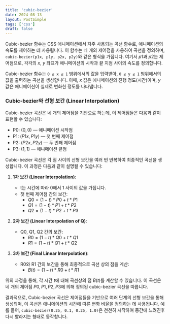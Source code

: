 ```yaml
---
title: 'cubic-bezier'
date: 2024-08-13
layout: PostSimple
tags: ['css']
draft: false
---
```


Cubic-bezier 함수는 CSS 애니메이션에서 자주 사용되는 곡선 함수로, 애니메이션의 속도를 제어하는 데 사용됩니다. 이 함수는 네 개의 제어점을 사용하여 곡선을 정의하며, `cubic-bezier(p1x, p1y, p2x, p2y)`와 같은 형식을 가집니다. 여기서 $p1$과 $p2$는 제어점으로, 각각의 $x$, $y$ 좌표가 애니메이션의 시작과 끝 지점 사이의 속도를 정의합니다.

Cubic-bezier 함수는 `0 ≤ x ≤ 1` 범위에서의 값을 입력받아, `0 ≤ y ≤ 1` 범위에서의 값을 출력하는 곡선을 생성합니다. 이때, $x$ 값은 애니메이션의 진행 정도(시간)이며, $y$ 값은 애니메이션이 실제로 변화한 정도를 나타냅니다.

### Cubic-bezier와 선형 보간 (Linear Interpolation)

Cubic-bezier 곡선은 네 개의 제어점을 기반으로 하는데, 이 제어점들은 다음과 같이 표현할 수 있습니다:

- P0: $(0, 0)$ — 애니메이션 시작점
- P1: $(P1x, P1y)$ — 첫 번째 제어점
- P2: $(P2x, P2y)$ — 두 번째 제어점
- P3: $(1, 1)$ — 애니메이션 끝점

Cubic-bezier 곡선은 각 점 사이의 선형 보간을 여러 번 반복하여 최종적인 곡선을 생성합니다. 이 과정은 다음과 같이 설명될 수 있습니다:

1. **1차 보간 (Linear Interpolation)**:

   - t는 시간에 따라 0에서 1 사이의 값을 가집니다.
   - 첫 번째 제어점 간의 보간:
     - $Q0 = (1-t) * P0 + t * P1$
     - $Q1 = (1-t) * P1 + t * P2$
     - $Q2 = (1-t) * P2 + t * P3$

2. **2차 보간 (Linear Interpolation of Q)**:

   - Q0, Q1, Q2 간의 보간:
     - $R0 = (1-t) * Q0 + t * Q1$
     - $R1 = (1-t) * Q1 + t * Q2$

3. **3차 보간 (Final Linear Interpolation)**:
   - R0와 R1 간의 보간을 통해 최종적으로 곡선 상의 점을 계산:
     - $B(t) = (1-t) * R0 + t * R1$

위의 과정을 통해, 각 시간 $t$에 대해 곡선상의 점 $B(t)$를 계산할 수 있습니다. 이 곡선은 네 개의 제어점 $P0, P1, P2, P3$에 의해 정의된 cubic-bezier 곡선을 따릅니다.

결과적으로, Cubic-bezier 곡선은 제어점들을 기반으로 여러 단계의 선형 보간을 통해 생성되며, 이 곡선은 애니메이션의 시간에 따른 변화 비율을 정의하는 데 사용됩니다. 예를 들어, `cubic-bezier(0.25, 0.1, 0.25, 1.0)`은 천천히 시작하여 중간에 느려진후 다시 빨라지는 형태로 동작합니다.
